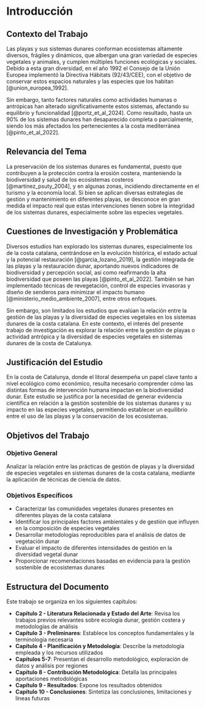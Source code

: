 # Introducción {#sec-introduccio}

## Contexto del Trabajo

Las playas y sus sistemas dunares conforman ecosistemas altamente diversos, frágiles y dinámicos, que albergan una gran variedad de especies vegetales y animales, y cumplen múltiples funciones ecológicas y sociales. Debido a esta gran diversidad, en el año 1992 el Consejo de la Unión Europea implementó la Directiva Hábitats (92/43/CEE), con el objetivo de conservar estos espacios naturales y las especies que los habitan [@union_europea_1992]. 

Sin embargo, tanto factores naturales como actividades humanas o antrópicas han alterado significativamente estos sistemas, afectando su equilibrio y funcionalidad [@portz_et_al_2024]. Como resultado, hasta un 90% de los sistemas dunares han desaparecido completa o parcialmente, siendo los más afectados los pertenecientes a la costa mediterránea [@pinto_et_al_2022].

## Relevancia del Tema

La preservación de los sistemas dunares es fundamental, puesto que contribuyen a la protección contra la erosión costera, manteniendo la biodiversidad y salud de los ecosistemas costeros [@martinez_psuty_2004], y en algunas zonas, incidiendo directamente en el turismo y la economía local. Si bien se aplican diversas estrategias de gestión y mantenimiento en diferentes playas, se desconoce en gran medida el impacto real que estas intervenciones tienen sobre la integridad de los sistemas dunares, especialmente sobre las especies vegetales.

## Cuestiones de Investigación y Problemática

Diversos estudios han explorado los sistemas dunares, especialmente los de la costa catalana, centrándose en la evolución histórica, el estado actual y la potencial restauración [@garcia_lozano_2019], la gestión integrada de las playas y la restauración dunar, aportando nuevos indicadores de biodiversidad y percepción social, así como reafirmando la alta biodiversidad que poseen las playas [@pinto_et_al_2022]. También se han implementado técnicas de revegetación, control de especies invasoras y diseño de senderos para minimizar el impacto humano [@ministerio_medio_ambiente_2007], entre otros enfoques.

Sin embargo, son limitados los estudios que evalúan la relación entre la gestión de las playas y la diversidad de especies vegetales en los sistemas dunares de la costa catalana. En este contexto, el interés del presente trabajo de investigación es explorar la relación entre la gestión de playas o actividad antrópica y la diversidad de especies vegetales en sistemas dunares de la costa de Catalunya.

## Justificación del Estudio

En la costa de Catalunya, donde el litoral desempeña un papel clave tanto a nivel ecológico como económico, resulta necesario comprender cómo las distintas formas de intervención humana impactan en la biodiversidad dunar. Este estudio se justifica por la necesidad de generar evidencia científica en relación a la gestión sostenible de los sistemas dunares y su impacto en las especies vegetales, permitiendo establecer un equilibrio entre el uso de las playas y la conservación de los ecosistemas.

## Objetivos del Trabajo

### Objetivo General

Analizar la relación entre las prácticas de gestión de playas y la diversidad de especies vegetales en sistemas dunares de la costa catalana, mediante la aplicación de técnicas de ciencia de datos.

### Objetivos Específicos

- Caracterizar las comunidades vegetales dunares presentes en diferentes playas de la costa catalana
- Identificar los principales factores ambientales y de gestión que influyen en la composición de especies vegetales
- Desarrollar metodologías reproducibles para el análisis de datos de vegetación dunar
- Evaluar el impacto de diferentes intensidades de gestión en la diversidad vegetal dunar
- Proporcionar recomendaciones basadas en evidencia para la gestión sostenible de ecosistemas dunares

## Estructura del Documento

Este trabajo se organiza en los siguientes capítulos:

- **Capítulo 2 - Literatura Relacionada y Estado del Arte**: Revisa los trabajos previos relevantes sobre ecología dunar, gestión costera y metodologías de análisis
- **Capítulo 3 - Preliminares**: Establece los conceptos fundamentales y la terminología necesaria
- **Capítulo 4 - Planificación y Metodología**: Describe la metodología empleada y los recursos utilizados
- **Capítulos 5-7**: Presentan el desarrollo metodológico, exploración de datos y análisis por regiones
- **Capítulo 8 - Contribución Metodológica**: Detalla las principales aportaciones metodológicas
- **Capítulo 9 - Resultados**: Expone los resultados obtenidos
- **Capítulo 10 - Conclusiones**: Sintetiza las conclusiones, limitaciones y líneas futuras
